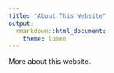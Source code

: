 ```yaml
---
title: "About This Website"
output:  
  rmarkdown::html_document:
    theme: lumen
---
```


More about this website.

